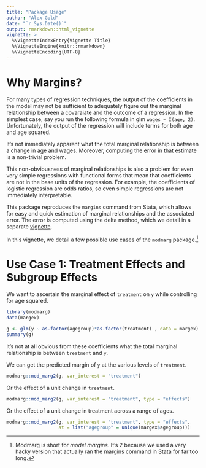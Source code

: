 ```yaml
---
title: "Package Usage"
author: "Alex Gold"
date: "`r Sys.Date()`"
output: rmarkdown::html_vignette
vignette: >
  %\VignetteIndexEntry{Vignette Title}
  %\VignetteEngine{knitr::rmarkdown}
  %\VignetteEncoding{UTF-8}
---
```


# Why Margins?
For many types of regression techniques, the output of the coefficients in the
model may not be sufficient to adequately figure out the marginal relationship
between a covaraiate and the outcome of a regression. In the simplest case, 
say you run the following formula in glm `wages ~ I(age, 2)`. Unfortunately, 
the output of the regression will include terms for both age and age squared.

It's not immediately apparent what the total marginal relationship is between
a change in age and wages. Moreover, computing the error in that estimate is
a non-trivial problem.

This non-obviousness of marginal relationships is also a problem for even 
very simple regressions with functional forms that mean that coefficients are
not in the base units of the regression. For example, the coefficients of 
logistic regression are odds ratios, so even simple regressions are not
immediately interpretable. 

This package reproduces the `margins` command from Stata, which allows for easy
and quick estimation of marginal relationships and the associated error. The
error is computed using the delta method, which we detail
in a separate [vignette](delta-method.html).

In this vignette, we detail a few possible use cases of the `modmarg` package.^[Modmarg is 
short for *model margins*. It's 2 because we used a very hacky version that 
actually ran the margins command in Stata for far too long.]

# Use Case 1: Treatment Effects and Subgroup Effects
We want to ascertain the marginal effect of `treatment` on `y` while controlling
for age squared.
```r
library(modmarg)
data(margex)

g <- glm(y ~ as.factor(agegroup)*as.factor(treatment) , data = margex)
summary(g)
```

It's not at all obvious from these coefficients what the total marginal
relationship is between `treatment` and `y`.

We can get the predicted margin of `y` at the various levels of `treatment`.
```r
modmarg::mod_marg2(g, var_interest = "treatment")
```

Or the effect of a unit change in `treatment`.
```r
modmarg::mod_marg2(g, var_interest = "treatment", type = "effects")
```

Or the effect of a unit change in treatment across a range of ages.
```r
modmarg::mod_marg2(g, var_interest = "treatment", type = "effects",
                   at = list("agegroup" = unique(margex$agegroup)))
```

